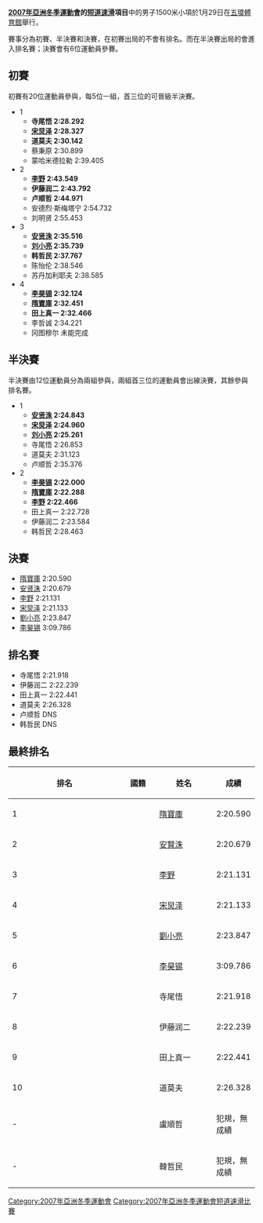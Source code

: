 {{沒有來源|time=2011-12-26}}
'''[[2007年亞洲冬季運動會|2007年亞洲冬季運動會]]的[[2007年冬季亞洲運動會短道速滑比賽|短道速滑]]項目'''中的男子1500米小項於1月29日在[[五環體育館|五環體育館]]舉行。

賽事分為初賽、半決賽和決賽，在初賽出局的不會有排名。而在半決賽出局的會進入排名賽；決賽會有6位運動員參賽。

== 初賽 ==
初賽有20位運動員參與，每5位一組，首三位的可晉級半決賽。
*1
**'''寺尾悟 {{JPN}} 2:28.292'''  
**'''[[宋炅泽|宋炅泽]] {{KOR}} 2:28.327'''   
**'''道莫夫 {{KAZ}} 2:30.142'''   
**蔡秉原 {{TPE}} 2:30.899       
**蒙哈米德拉勒 {{MGL}} 2:39.405
*2       
**'''[[李野|李野]] {{CHN}} 2:43.549'''   
**'''伊藤润二 {{JPN}} 2:43.792'''   
**'''卢顺哲 {{PRK}} 2:44.971'''  
**安德烈·斯梅塔宁 {{KAZ}} 2:54.732       
**刘明贤 {{TPE}} 2:55.453       
*3
**'''[[安贤洙|安贤洙]] {{KOR}} 2:35.516'''   
**'''[[刘小亮|刘小亮]] {{CHN}} 2:35.739'''  
**'''韩哲民 {{PRK}} 2:37.767'''   
**陈怡伦 {{TPE}} 2:38.546       
**苏丹加利耶夫 {{KAZ}} 2:38.585
*4       
**'''[[李昊锡|李昊锡]] {{KOR}} 2:32.124'''   
**'''[[隋寶庫|隋寶庫]] {{CHN}} 2:32.451'''   
**'''田上真一 {{JPN}} 2:32.466'''   
**李哲诚 {{PRK}} 2:34.221       
**冈图穆尔 {{MGL}} 未能完成

== 半決賽 ==
半決賽由12位運動員分為兩組參與，兩組首三位的運動員會出線決賽，其餘參與排名賽。
*1                         
**'''[[安贤洙|安贤洙]] {{KOR}} 2:24.843'''   
**'''[[宋炅泽|宋炅泽]] {{KOR}} 2:24.960'''   
**'''[[刘小亮|刘小亮]] {{CHN}} 2:25.261'''   
**寺尾悟 {{JPN}} 2:26.853   
**道莫夫 {{KAZ}} 2:31.123   
**卢顺哲 {{PRK}} 2:35.376
*2   
**'''[[李昊锡|李昊锡]] {{KOR}} 2:22.000'''   
**'''[[隋寶庫|隋寶庫]] {{CHN}} 2:22.288'''   
**'''[[李野|李野]] {{CHN}} 2:22.466'''   
**田上真一 {{JPN}} 2:22.728   
**伊藤润二 {{JPN}} 2:23.584   
**韩哲民 {{PRK}} 2:28.463
== 決賽 ==
*[[隋寶庫|隋寶庫]] {{CHN}} 2:20.590       
*[[安贤洙|安贤洙]] {{KOR}} 2:20.679       
*[[李野|李野]] {{CHN}} 2:21.131       
*[[宋炅泽|宋炅泽]] {{KOR}} 2:21.133       
*[[劉小亮|劉小亮]] {{CHN}} 2:23.847       
*[[李昊锡|李昊锡]] {{KOR}} 3:09.786 

== 排名賽 ==
*寺尾悟 {{JPN}} 2:21.918       
*伊藤润二 {{JPN}} 2:22.239       
*田上真一 {{JPN}} 2:22.441       
*道莫夫 {{KAZ}} 2:26.328       
*卢顺哲 {{PRK}} DNS       
*韩哲民 {{PRK}} DNS

== 最終排名 ==
{| class=wikitable style="text-align:center" width=550
|-
! width=5%|'''排名'''
! width=15%|'''國籍'''
! width=25%|'''姓名'''
! width=15%|'''成績'''
|- bgcolor="gold"
| align="left"|1|| {{CHN}} || [[隋寶庫|隋寶庫]] || 2:20.590 
|- bgcolor="silver"
| align="left"|2|| {{KOR}} || [[安賢洙|安賢洙]] || 2:20.679  
|-bgcolor="CC9966"
| align="left"|3|| {{CHN}} || [[李野|李野]] || 2:21.131
|-
| align="left"|4||{{KOR}}|| [[宋炅泽|宋炅泽]] || 2:21.133
|-
| align="left"|5||{{CHN}}||[[劉小亮|劉小亮]]|| 2:23.847
|-
| align="left"|6||{{KOR}}||[[李昊锡|李昊锡]]|| 3:09.786
|-
| align="left"|7||{{JPN}}|| 寺尾悟 || 2:21.918
|-
| align="left"|8||{{JPN}}|| 伊藤润二 || 2:22.239
|-
| align="left"|9||{{JPN}}||田上真一|| 2:22.441
|-
| align="left"|10||{{KAZ}}|| 道莫夫 || 2:26.328
|-
| align="left"|-||{{PRK}}|| 盧順哲 || 犯規，無成績
|-
| align="left"|-||{{PRK}}|| 韓哲民 || 犯規，無成績
|}

[[Category:2007年亞洲冬季運動會|Category:2007年亞洲冬季運動會]]
[[Category:2007年亞洲冬季運動會短道速滑比賽|Category:2007年亞洲冬季運動會短道速滑比賽]]